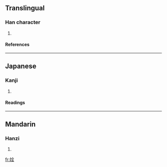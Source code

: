 ==Translingual==
===Han character===
{{Han char|rn=38|rad=女|as=06|sn=9|four=4841<sub>4</sub>|canj=女人一土 (VOMG)}}
# {{defn|Han|sort=女06}}
====References====
{{Han ref|kx=0261.200|dkj=06255|dj=0527.240|hdz=21046.010|uh=59FE|ud=23038|bh=CE74|bd=52852}}
----
==Japanese==
===Kanji===
{{ja-kanji|grade=|rs=女06}}
# {{defn|Japanese}} 
====Readings====
{{ja-readings|on=[[せん]] (sen)|kun=}}
----
==Mandarin==
===Hanzi===
{{cmn-hanzi|pin=[[quān]] (quan1)|wg=ch'üan<sup>1</sup>}}
# {{defn|Mandarin}}

[[fr:姾]]
